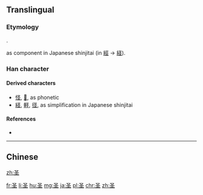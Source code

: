 {{also|聖|巠}}
==Translingual==

===Etymology===
{{Han compound|又|土|ls=ic}}.

{{Han simp|巠}} as component in Japanese shinjitai (in [[經]] → [[経]]).

===Han character===
{{Han char|rn=32|rad=土|as=02|sn=5|four=1710<sub>4</sub>|canj=水土 (EG)|ids=⿱[[又]][[土]]}}

====Derived characters====
* [[怪]], [[𡌪]], as phonetic
* [[経]], [[軽]], [[径]], as simplification in Japanese shinjitai

====References====
* {{Han ref|kx=0223.060|dkj=04873|dj=0455.050|hdz=10417.150|uh=5723|ud=22307|bh=C96F|bd=51567}}

----

==Chinese==
{{zh-see|聖}}

[[zh:圣]]

[[fr:圣]]
[[li:圣]]
[[hu:圣]]
[[mg:圣]]
[[ja:圣]]
[[pl:圣]]
[[chr:圣]]
[[zh:圣]]